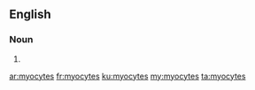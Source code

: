 ==English==

===Noun===
{{head|en|plural}}

# {{plural of|myocyte|lang=en|nocat=1}}

[[ar:myocytes]]
[[fr:myocytes]]
[[ku:myocytes]]
[[my:myocytes]]
[[ta:myocytes]]